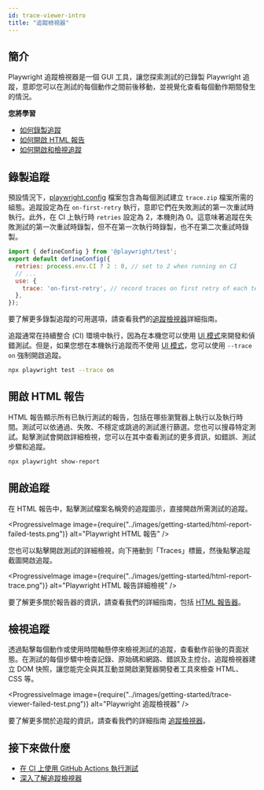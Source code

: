 ```yaml
---
id: trace-viewer-intro
title: "追蹤檢視器"
---
```



## 簡介

Playwright 追蹤檢視器是一個 GUI 工具，讓您探索測試的已錄製 Playwright 追蹤，意即您可以在測試的每個動作之間前後移動，並視覺化查看每個動作期間發生的情況。

**您將學習**
- [如何錄製追蹤](/trace-viewer-intro.mdx#recording-a-trace)
- [如何開啟 HTML 報告](/trace-viewer-intro.mdx#opening-the-html-report)
- [如何開啟和檢視追蹤](/trace-viewer-intro.mdx#opening-the-trace)

<LiteYouTube id="yP6AnTxC34s" title="檢視 Playwright 追蹤" />

## 錄製追蹤

預設情況下，[playwright.config](./trace-viewer.mdx#tracing-on-ci) 檔案包含為每個測試建立 `trace.zip` 檔案所需的組態。追蹤設定為在 `on-first-retry` 執行，意即它們在失敗測試的第一次重試時執行。此外，在 CI 上執行時 `retries` 設定為 2，本機則為 0。這意味著追蹤在失敗測試的第一次重試時錄製，但不在第一次執行時錄製，也不在第二次重試時錄製。

```js title="playwright.config.ts"
import { defineConfig } from '@playwright/test';
export default defineConfig({
  retries: process.env.CI ? 2 : 0, // set to 2 when running on CI
  // ...
  use: {
    trace: 'on-first-retry', // record traces on first retry of each test
  },
});
```

要了解更多錄製追蹤的可用選項，請查看我們的[追蹤檢視器](/trace-viewer.mdx)詳細指南。

追蹤通常在持續整合 (CI) 環境中執行，因為在本機您可以使用 [UI 模式](/test-ui-mode.mdx)來開發和偵錯測試。但是，如果您想在本機執行追蹤而不使用 [UI 模式](/test-ui-mode.mdx)，您可以使用 `--trace on` 強制開啟追蹤。

```bash
npx playwright test --trace on
```

## 開啟 HTML 報告

HTML 報告顯示所有已執行測試的報告，包括在哪些瀏覽器上執行以及執行時間。測試可以依通過、失敗、不穩定或跳過的測試進行篩選。您也可以搜尋特定測試。點擊測試會開啟詳細檢視，您可以在其中查看測試的更多資訊，如錯誤、測試步驟和追蹤。

```bash
npx playwright show-report
```

## 開啟追蹤

在 HTML 報告中，點擊測試檔案名稱旁的追蹤圖示，直接開啟所需測試的追蹤。

<ProgressiveImage image={require("../images/getting-started/html-report-failed-tests.png")} alt="Playwright HTML 報告" />

您也可以點擊開啟測試的詳細檢視，向下捲動到「Traces」標籤，然後點擊追蹤截圖開啟追蹤。

<ProgressiveImage image={require("../images/getting-started/html-report-trace.png")} alt="Playwright HTML 報告詳細檢視" />

要了解更多關於報告器的資訊，請查看我們的詳細指南，包括 [HTML 報告器](/test-reporters.mdx#html-reporter)。

## 檢視追蹤

透過點擊每個動作或使用時間軸懸停來檢視測試的追蹤，查看動作前後的頁面狀態。在測試的每個步驟中檢查記錄、原始碼和網路、錯誤及主控台。追蹤檢視器建立 DOM 快照，讓您能完全與其互動並開啟瀏覽器開發者工具來檢查 HTML、CSS 等。

<ProgressiveImage image={require("../images/getting-started/trace-viewer-failed-test.png")} alt="Playwright 追蹤檢視器" />

要了解更多關於追蹤的資訊，請查看我們的詳細指南 [追蹤檢視器](/trace-viewer.mdx)。

## 接下來做什麼
- [在 CI 上使用 GitHub Actions 執行測試](/ci-intro.mdx)
- [深入了解追蹤檢視器](/trace-viewer.mdx)


[Accessibility]: /api/class-accessibility.mdx "Accessibility"
[Android]: /api/class-android.mdx "Android"
[AndroidDevice]: /api/class-androiddevice.mdx "AndroidDevice"
[AndroidInput]: /api/class-androidinput.mdx "AndroidInput"
[AndroidSocket]: /api/class-androidsocket.mdx "AndroidSocket"
[AndroidWebView]: /api/class-androidwebview.mdx "AndroidWebView"
[APIRequest]: /api/class-apirequest.mdx "APIRequest"
[APIRequestContext]: /api/class-apirequestcontext.mdx "APIRequestContext"
[APIResponse]: /api/class-apiresponse.mdx "APIResponse"
[APIResponseAssertions]: /api/class-apiresponseassertions.mdx "APIResponseAssertions"
[Browser]: /api/class-browser.mdx "Browser"
[BrowserContext]: /api/class-browsercontext.mdx "BrowserContext"
[BrowserServer]: /api/class-browserserver.mdx "BrowserServer"
[BrowserType]: /api/class-browsertype.mdx "BrowserType"
[CDPSession]: /api/class-cdpsession.mdx "CDPSession"
[Clock]: /api/class-clock.mdx "Clock"
[ConsoleMessage]: /api/class-consolemessage.mdx "ConsoleMessage"
[Coverage]: /api/class-coverage.mdx "Coverage"
[Dialog]: /api/class-dialog.mdx "Dialog"
[Download]: /api/class-download.mdx "Download"
[Electron]: /api/class-electron.mdx "Electron"
[ElectronApplication]: /api/class-electronapplication.mdx "ElectronApplication"
[ElementHandle]: /api/class-elementhandle.mdx "ElementHandle"
[FileChooser]: /api/class-filechooser.mdx "FileChooser"
[Frame]: /api/class-frame.mdx "Frame"
[FrameLocator]: /api/class-framelocator.mdx "FrameLocator"
[GenericAssertions]: /api/class-genericassertions.mdx "GenericAssertions"
[JSHandle]: /api/class-jshandle.mdx "JSHandle"
[Keyboard]: /api/class-keyboard.mdx "Keyboard"
[Locator]: /api/class-locator.mdx "Locator"
[LocatorAssertions]: /api/class-locatorassertions.mdx "LocatorAssertions"
[Logger]: /api/class-logger.mdx "Logger"
[Mouse]: /api/class-mouse.mdx "Mouse"
[Page]: /api/class-page.mdx "Page"
[PageAssertions]: /api/class-pageassertions.mdx "PageAssertions"
[Playwright]: /api/class-playwright.mdx "Playwright"
[PlaywrightAssertions]: /api/class-playwrightassertions.mdx "PlaywrightAssertions"
[Request]: /api/class-request.mdx "Request"
[Response]: /api/class-response.mdx "Response"
[Route]: /api/class-route.mdx "Route"
[Selectors]: /api/class-selectors.mdx "Selectors"
[SnapshotAssertions]: /api/class-snapshotassertions.mdx "SnapshotAssertions"
[TimeoutError]: /api/class-timeouterror.mdx "TimeoutError"
[Touchscreen]: /api/class-touchscreen.mdx "Touchscreen"
[Tracing]: /api/class-tracing.mdx "Tracing"
[Video]: /api/class-video.mdx "Video"
[WebError]: /api/class-weberror.mdx "WebError"
[WebSocket]: /api/class-websocket.mdx "WebSocket"
[WebSocketRoute]: /api/class-websocketroute.mdx "WebSocketRoute"
[Worker]: /api/class-worker.mdx "Worker"
[Fixtures]: /api/class-fixtures.mdx "Fixtures"
[FullConfig]: /api/class-fullconfig.mdx "FullConfig"
[FullProject]: /api/class-fullproject.mdx "FullProject"
[Location]: /api/class-location.mdx "Location"
[Test]: /api/class-test.mdx "Test"
[TestConfig]: /api/class-testconfig.mdx "TestConfig"
[TestInfo]: /api/class-testinfo.mdx "TestInfo"
[TestInfoError]: /api/class-testinfoerror.mdx "TestInfoError"
[TestOptions]: /api/class-testoptions.mdx "TestOptions"
[TestProject]: /api/class-testproject.mdx "TestProject"
[TestStepInfo]: /api/class-teststepinfo.mdx "TestStepInfo"
[WorkerInfo]: /api/class-workerinfo.mdx "WorkerInfo"
[Reporter]: /api/class-reporter.mdx "Reporter"
[Suite]: /api/class-suite.mdx "Suite"
[TestCase]: /api/class-testcase.mdx "TestCase"
[TestError]: /api/class-testerror.mdx "TestError"
[TestResult]: /api/class-testresult.mdx "TestResult"
[TestStep]: /api/class-teststep.mdx "TestStep"
[Element]: https://developer.mozilla.org/en-US/docs/Web/API/element "Element"
[EvaluationArgument]: /evaluating.mdx#evaluation-argument "EvaluationArgument"
[Promise]: https://developer.mozilla.org/en-US/docs/Web/JavaScript/Reference/Global_Objects/Promise "Promise"
[iterator]: https://developer.mozilla.org/en-US/docs/Web/JavaScript/Reference/Iteration_protocols "Iterator"
[origin]: https://developer.mozilla.org/en-US/docs/Glossary/Origin "Origin"
[selector]: https://developer.mozilla.org/en-US/docs/Web/CSS/CSS_Selectors "selector"
[Serializable]: https://developer.mozilla.org/en-US/docs/Web/JavaScript/Reference/Global_Objects/JSON/stringify#Description "Serializable"
[UIEvent.detail]: https://developer.mozilla.org/en-US/docs/Web/API/UIEvent/detail "UIEvent.detail"
[UnixTime]: https://en.wikipedia.org/wiki/Unix_time "Unix Time"
[xpath]: https://developer.mozilla.org/en-US/docs/Web/XPath "xpath"

[Array]: https://developer.mozilla.org/en-US/docs/Web/JavaScript/Reference/Global_Objects/Array "Array"
[boolean]: https://developer.mozilla.org/en-US/docs/Web/JavaScript/Data_structures#Boolean_type "Boolean"
[Buffer]: https://nodejs.org/api/buffer.html#buffer_class_buffer "Buffer"
[ChildProcess]: https://nodejs.org/api/child_process.html "ChildProcess"
[Date]: https://developer.mozilla.org/en-US/docs/Web/JavaScript/Reference/Global_Objects/Date "Date"
[Error]: https://nodejs.org/api/errors.html#errors_class_error "Error"
[EventEmitter]: https://nodejs.org/api/events.html#events_class_eventemitter "EventEmitter"
[function]: https://developer.mozilla.org/en-US/docs/Web/JavaScript/Reference/Global_Objects/Function "Function"
[FormData]: https://developer.mozilla.org/en-US/docs/Web/API/FormData "FormData"
[Map]: https://developer.mozilla.org/en-US/docs/Web/JavaScript/Reference/Global_Objects/Map "Map"
[Metadata]: https://developer.mozilla.org/en-US/docs/Web/JavaScript/Reference/Global_Objects/Object "Object&lt;string, any&gt;"
[null]: https://developer.mozilla.org/en-US/docs/Web/JavaScript/Reference/Global_Objects/null "null"
[number]: https://developer.mozilla.org/en-US/docs/Web/JavaScript/Data_structures#Number_type "Number"
[Object]: https://developer.mozilla.org/en-US/docs/Web/JavaScript/Reference/Global_Objects/Object "Object"
[Promise]: https://developer.mozilla.org/en-US/docs/Web/JavaScript/Reference/Global_Objects/Promise "Promise"
[Readable]: https://nodejs.org/api/stream.html#stream_class_stream_readable "Readable"
[ReadStream]: https://nodejs.org/api/fs.html#class-fsreadstream "ReadStream"
[RegExp]: https://developer.mozilla.org/en-US/docs/Web/JavaScript/Reference/Global_Objects/RegExp "RegExp"
[string]: https://developer.mozilla.org/en-US/docs/Web/JavaScript/Data_structures#String_type "string"
[void]: https://developer.mozilla.org/en-US/docs/Web/JavaScript/Reference/Global_Objects/undefined "void"
[URL]: https://nodejs.org/api/url.html "URL"
[URLSearchParams]: https://developer.mozilla.org/en-US/docs/Web/API/URLSearchParams "URLSearchParams"

[all available image tags]: https://mcr.microsoft.com/en-us/product/playwright/about "all available image tags"
[Microsoft Artifact Registry]: https://mcr.microsoft.com/en-us/product/playwright/about "Microsoft Artifact Registry"
[Dockerfile.noble]: https://github.com/microsoft/playwright/blob/main/utils/docker/Dockerfile.noble "Dockerfile.noble"

